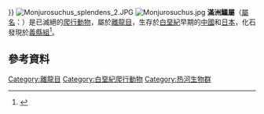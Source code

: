 {{Automatic taxobox
| taxon = Monjurosuchus
| fossil_range = [[白堊紀|白堊紀]]早期，{{fossilrange|145|123|ref=<ref>{{cite journal | last1 = Matsumoto | first1 = R. | last2 = Evans | first2 = S. E. | last3 = Manabe | first3 = M. | year = 2007 | title = The choristoderan reptile ''Monjurosuchus'' from the Early Cretaceous of Japan | journal = ''Acta Palaeontologica Polonica'' | issn = 0567-7920 | volume = 52 | issue = 2 | pages = 329-350 | url = https://www.app.pan.pl/article/item/app52-329.html | access-date = 2021-09-26 | archive-date = 2021-09-26 | archive-url = https://web.archive.org/web/20210926132655/https://www.app.pan.pl/article/item/app52-329.html | dead-url = no }}</ref>}}
| image= [[File:Monjurosuchus_NMNS.jpg|230px]]
| image_caption = 滿洲鱷的化石，於[[國立自然科學博物館|國立自然科學博物館]]展出。
| authority = [[遠藤隆次|Endo]], 1940
| type_species = '''楔齒滿洲鱷<br />''Monjurosuchus splendens'''''
| type_species_authority = Endo, 1940<ref>{{ cite journal | last = Endo | first = R. | year = 1940 | title = A new genus of Thecodontia from the Lycoptera Beds in Manchoukuo [熱河省建昌縣大南溝より發見された古爬蟲類] | journal = ''Bulletin of the National Central Museum of Manchoukuo''（-{満州帝国国立中央博物館論叢}-） | volume = 2 | pages = 1-14 | url = }}</ref>
}}
[[Image:Monjurosuchus_splendens_2.JPG|thumb]] 
[[Image:Monjurosuchus.jpg|thumb]] 
'''滿洲鱷屬'''（[[學名|屬名]]：{{lang|la|''Monjurosuchus''}}）是已滅絕的[[爬行動物|爬行動物]]，屬於[[離龍目|離龍目]]，生存於[[白堊紀|白堊紀]]早期的[[中國|中國]]和[[日本|日本]]，化石發現於[[義縣組|義縣組]]<ref>{{Cite web |url=http://app.pan.pl/article/item/app52-329.html |title=存档副本 |accessdate=2010-01-30 |archive-date=2011-05-23 |archive-url=https://web.archive.org/web/20110523034240/http://www.app.pan.pl/article/item/app52-329.html |dead-url=no }}</ref>。

==參考資料==
{{Reflist}}
{{離龍目}}
{{Taxonbar}}

{{DEFAULTSORT:Monjurosuchus}}
[[Category:離龍目|Category:離龍目]]
[[Category:白堊紀爬行動物|Category:白堊紀爬行動物]]
[[Category:热河生物群|Category:热河生物群]]